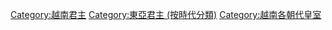 [[Category:越南君主|Category:越南君主]]
[[Category:東亞君主_(按時代分類)|Category:東亞君主 (按時代分類)]]
[[Category:越南各朝代皇室|Category:越南各朝代皇室]]
